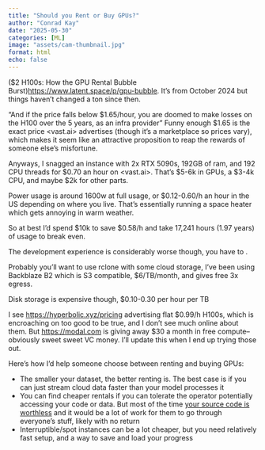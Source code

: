 ```yaml
---
title: "Should you Rent or Buy GPUs?"
author: "Conrad Kay"
date: "2025-05-30"
categories: [ML]
image: "assets/cam-thumbnail.jpg"
format: html
echo: false
---
```


($2 H100s: How the GPU Rental Bubble Burst)<https://www.latent.space/p/gpu-bubble>. It's from October 2024 but things haven't changed a ton since then. 

"And if the price falls below $1.65/hour, you are doomed to make losses on the H100 over the 5 years, as an infra provider" Funny enough $1.65 is the exact price <vast.ai> advertises (though it's a marketplace so prices vary), which makes it seem like an attractive proposition to reap the rewards of someone else's misfortune.

Anyways, I snagged an instance with 2x RTX 5090s, 192GB of ram, and 192 CPU threads for $0.70 an hour on <vast.ai>. That's $5-6k in GPUs, a $3-4k CPU, and maybe $2k for other parts. 

Power usage is around 1600w at full usage, or $0.12-0.60/h an hour in the US depending on where you live. That's essentially running a space heater which gets annoying in warm weather.

So at best I'd spend $10k to save $0.58/h and take 17,241 hours (1.97 years) of usage to break even. 

The development experience is considerably worse though, you have to . 

Probably you'll want to use rclone with some cloud storage, I've been using Backblaze B2 which is S3 compatible, $6/TB/month, and gives free 3x egress.

Disk storage is expensive though, $0.10-0.30 per hour per TB

I see <https://hyperbolic.xyz/pricing> advertising flat $0.99/h H100s, which is encroaching on too good to be true, and I don't see much online about them. But <https://modal.com> is giving away $30 a month in free compute--obviously sweet sweet VC money. I'll update this when I end up trying those out. 

Here's how I'd help someone choose between renting and buying GPUs:

- The smaller your dataset, the better renting is. The best case is if you can just stream cloud data faster than your model processes it
- You can find cheaper rentals if you can tolerate the operator potentially accessing your code or data. But most of the time [your source code is worthless](https://hiringengineersbook.com/post/autonomy/) and it would be a lot of work for them to go through everyone's stuff, likely with no return
- Interruptible/spot instances can be a lot cheaper, but you need relatively fast setup, and a way to save and load your progress